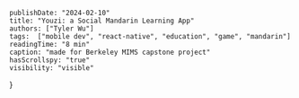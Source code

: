    publishDate: "2024-02-10"
    title: "Youzi: a Social Mandarin Learning App"
    authors: ["Tyler Wu"]
    tags:  ["mobile dev", "react-native", "education", "game", "mandarin"]
    readingTime: "8 min"
    caption: "made for Berkeley MIMS capstone project"
    hasScrollspy: "true"
    visibility: "visible"
}

